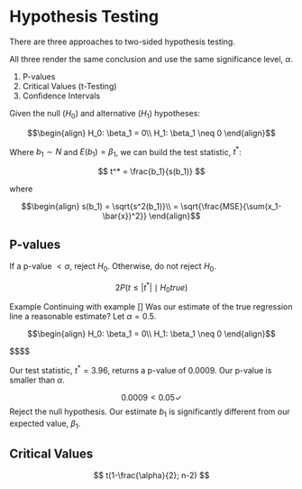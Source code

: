 # Hypothesis Testing

There are three approaches to two-sided hypothesis testing. 

All three render the same conclusion and use the same significance level, $\alpha$.

1. P-values
2. Critical Values (t-Testing)
3. Confidence Intervals


Given the null ($H_0$) and alternative ($H_1$) hypotheses: 

$$\begin{align}
H_0: \beta_1 = 0\\
H_1: \beta_1 \neq 0
\end{align}$$

Where $b_1\sim N$ and $E(b_1) = \beta_1$, we can build the test statistic, $t^*$: 

$$
t^* = \frac{b_1}{s(b_1)}
$$

where

$$\begin{align} 
s(b_1) = \sqrt{s^2(b_1)}\\
= \sqrt{\frac{MSE}{\sum(x_1-\bar{x})^2}}
\end{align}$$




## P-values

If a p-value $\lt\alpha$, reject $H_0$. Otherwise, do not reject $H_0$. 

$$ 2P(t \leq |t^*|\mid H_0 true)$$

:::{ .example}
[Example]{class="badge badge-warning"} Continuing with example [] Was our estimate of the true regression line a reasonable estimate? Let $\alpha = 0.5$. 

$$\begin{align}
H_0: \beta_1 = 0\\
H_1: \beta_1 \neq 0
\end{align}$$

$$\begin{align}
t^* = \frac{b_1}{s(b_1)}
t^* = \frac{0.8}{0.202} \approx 3.96

\end{align}$$

Our test statistic, $t^* = 3.96$, returns a p-value of $0.0009$. Our p-value is smaller than $\alpha$. 

$$0.0009 < 0.05 \checkmark$$
Reject the null hypothesis. Our estimate $b_1$ is significantly different from our expected value, $\beta_1$.

:::


## Critical Values

$$
t(1-\frac{\alpha}{2}; n-2)
$$